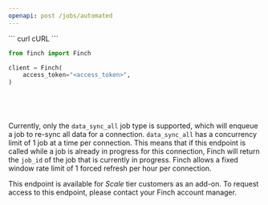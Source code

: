 ```yaml
---
openapi: post /jobs/automated
---
```

<RequestExample>
``` curl cURL
```

``` python Python
from finch import Finch

client = Finch(
    access_token="<access_token>",
)

```

``` javascript Node
```

``` go Go
```

``` java Java
```

``` kotlin Kotlin
```
</RequestExample>

Currently, only the `data_sync_all` job type is supported, which will enqueue a job to re-sync all data for a connection. `data_sync_all` has a concurrency limit of 1 job at a time per connection. This means that if this endpoint is called while a job is already in progress for this connection, Finch will return the `job_id` of the job that is currently in progress. Finch allows a fixed window rate limit of 1 forced refresh per hour per connection.

This endpoint is available for *Scale* tier customers as an add-on. To request access to this endpoint, please contact your Finch account manager.
